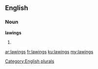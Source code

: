 ==English==

===Noun===
'''lawings'''

# {{plural of|[[lawing]]}}

[[Category:English plurals]]

[[ar:lawings]]
[[fr:lawings]]
[[ku:lawings]]
[[my:lawings]]